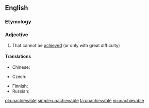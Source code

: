 ==English==

===Etymology===
{{prefix|un|achievable}}

===Adjective===
{{en-adj}}

# That cannot be [[achieved]] (or only with great difficulty)

====Translations====
{{trans-top|that cannot be achieved}}
* Chinese:
*: {{trreq|Mandarin}}
* Czech: {{t-|cs|nedosažitelný|m}}
{{trans-mid}}
* Finnish: {{t-|fi|saavuttamaton}}
* Russian: {{t-|ru|недостижимый|tr=nedostižímyj|sc=Cyrl}}
{{trans-bottom}}

[[pl:unachievable]]
[[simple:unachievable]]
[[ta:unachievable]]
[[vi:unachievable]]
